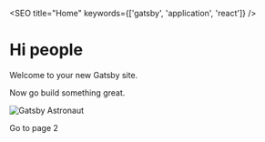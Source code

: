 

<SEO title="Home" keywords={['gatsby', 'application', 'react']} />

# Hi people

Welcome to your new Gatsby site.

Now go build something great.

![Gatsby Astronaut](../images/gatsby-astronaut.png)

<div className="bg-blue p-5 m-10" style={{ maxWidth: '300px', marginBottom: '1.45rem' }}>
  <Image />
</div>
<Link to="/page-2/">Go to page 2</Link>

